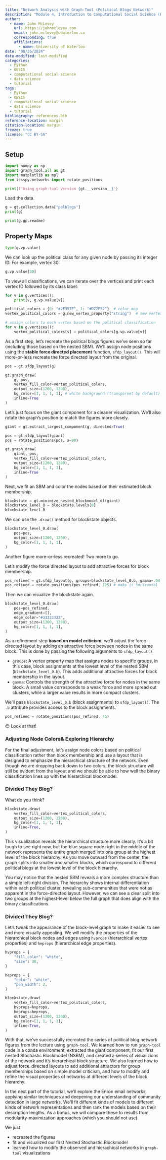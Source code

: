 ```yaml
---
title: "Network Analysis with Graph-Tool (Political Blogs Network)"
description: "Module 4, Introduction to Computational Social Science (Python), GESIS Fall Seminar 2024"
author:
  - name: John McLevey
    url: https://johnmclevey.com
    email: john.mclevey@uwaterloo.ca
    corresponding: true
    affiliations:
      - name: University of Waterloo
date: "08/26/2024"
date-modified: last-modified
categories:
  - Python
  - GESIS
  - computational social science
  - data science
  - tutorial
tags:
  - Python
  - GESIS
  - computational social science
  - data science
  - tutorial
bibliography: references.bib
reference-location: margin
citation-location: margin
freeze: true
license: "CC BY-SA"
---
```


## Setup

```python
import numpy as np
import graph_tool.all as gt
import matplotlib as mpl
from icsspy.networks import rotate_positions

print(f'Using graph-tool version {gt.__version__}')
```

Load the data.

```python
g = gt.collection.data["polblogs"]
print(g)
```


```python
print(g.gp.readme)
```


## Property Maps

```python
type(g.vp.value)
```

We can look up the political class for any given node by passing its integer ID. For example, vertex 30:

```python
g.vp.value[30]
```

To view all classifications, we can iterate over the vertices and print each vertex ID followed by its class label:

```python
for v in g.vertices():
    print(v, g.vp.value[v])
```


```python
political_colors = {0: "#2F357E", 1: "#D72F32"}  # color map
vertex_political_colors = g.new_vertex_property("string")  # new vertex property

# assign colors to each vertex based on the political classification
for v in g.vertices():
    vertex_political_colors[v] = political_colors[g.vp.value[v]]
```

As a first step, let's recreate the political blogs figures we've seen so far (including those based on the nested SBM). We'll assign node positions using the **stable force directed placement** function, `sfdp_layout()`. This will more-or-less recreate the force directed layout from the original.

```python
pos = gt.sfdp_layout(g)

gt.graph_draw(
    g, pos,
    vertex_fill_color=vertex_political_colors,
    output_size=(1200, 1200),
    bg_color=[1, 1, 1, 1], # white background (transparent by default)
    inline=True
)
```


Let's just focus on the giant component for a cleaner visualization. We'll also rotate the graph's position to match the figures more closely.

```python
giant = gt.extract_largest_component(g, directed=True)

pos = gt.sfdp_layout(giant)
pos = rotate_positions(pos, a=90)

gt.graph_draw(
    giant, pos,
    vertex_fill_color=vertex_political_colors,
    output_size=(1200, 1200),
    bg_color=[1, 1, 1, 1],
    inline=True
)
```

Next, we fit an SBM and color the nodes based on their estimated block membership.

```python
blockstate = gt.minimize_nested_blockmodel_dl(giant)
blockstate_level_0 = blockstate.levels[0]
blockstate_level_0
```


We can use the `.draw()` method for blockstate objects.

```python
blockstate_level_0.draw(
    pos=pos,
    output_size=(1200, 1200),
    bg_color=[1, 1, 1, 1],
)
```


Another figure more-or-less recreated! Two more to go.

Let's modify the force directed layout to add attractive forces for block membership.

```python
pos_refined = gt.sfdp_layout(g, groups=blockstate_level_0.b, gamma=.04)
pos_refined = rotate_positions(pos_refined, 125) # make it horizontal
```

Then we can visualize the blockstate again.

```python
blockstate_level_0.draw(
    pos=pos_refined,
    edge_gradient=[],
    edge_color="#33333322",
    output_size=(1200, 1200),
    bg_color=[1, 1, 1, 1],
)
```

As a refinement step **based on model criticism**, we'll adjust the force-directed layout by adding an attractive force between nodes in the same block. This is done by passing the following arguments to `sfdp_layout()`:

- `groups`: A vertex property map that assigns nodes to specific groups, in this case, block assignments at the lowest level of the nested SBM (`blockstate_level_0.b`). This adds additional attractive forces for block membership in the layout.
- `gamma`: Controls the strength of the attractive force for nodes in the same block. A small value corresponds to a weak force and more spread out clusters, while a larger value results in more compact clusters.

We'll pass `blockstate_level_0.b` (block assignments) to `sfdp_layout()`. The `.b` attribute provides access to the block assignments.

```python
pos_refined = rotate_positions(pos_refined, 45)
```

😌 Look at that!


### Adjusting Node Colors& Exploring Hierarchy

For the final adjustment, let's assign node colors based on political classification rather than block membership and use a layout that is designed to emphasize the hierarchical structure of the network. Even though we are dropping back down to two colors, the block structure will still be evident from the layout and we should be able to how well the binary classification lines up with the hierarchical blockmodel.

### Divided They Blog?

What do you think?

```python
blockstate.draw(
    vertex_fill_color=vertex_political_colors,
    output_size=(1200, 1200),
    bg_color=[1, 1, 1, 1],
    inline=True,
)
```


This visualization reveals the hierarchical structure more clearly. It's a bit tough to see right now, but the blue square node right in the middle of the network represents the entire graph merged into one group at the highest level of the block hierarchy. As you move outward from the center, the graph splits into smaller and smaller blocks, which correspond to different political blogs at the lowest level of the block hierarchy.

You may notice that the nested SBM reveals a more complex structure than a simple left-right division. The hierarchy shows internal differentiation within each political cluster, revealing sub-communities that were not as apparent in the force-directed layout. However, we can see a clear split into two groups at the highest-level below the full graph that does align with the binary classifications.


### Divided They Blog?

Let's tweak the appearance of the block-level graph to make it easier to see and more visually appealing. We will modify the properties of the hierarchical block nodes and edges using `hvprops` (hierarchical vertex properties) and `heprops` (hierarchical edge properties).

```python
hvprops = {
    "fill_color": "white",
    "size": 30,
}

heprops = {
    "color": "white",
    "pen_width": 2,
}

blockstate.draw(
    vertex_fill_color=vertex_political_colors,
    hvprops=hvprops,
    heprops=heprops,
    output_size=(1200, 1200),
    bg_color=[1, 1, 1, 1],
    inline=True,
)
```


With that, we've successfully recreated the series of political blog network figures from the lecture using `graph-tool`. We learned how to run `graph-tool` code in a conda environment, extracted the giant component, fit our first nested Stochastic Blockmodel (NSBM), and created a series of visualizions of the network and it's hierarchical block structure. We also learned how to adjust force_directed layouts to add additional attractors for group memberships based on simple model criticism, and how to modify and refine the visual properties of networks at different levels of the block hierarchy.

In the next part of the tutorial, we'll explore the Enron email networks, applying similar techniques and deepening our understanding of community detection in large networks. We'll fit different kinds of models to different kinds of network representations and then rank the models based on their description lengths. As a bonus, we will compare these to results from modularity-maximization approaches (which you should not use).




We just

- recreated the figures
- fit and visualized our first Nested Stochastic Blockmodel
- learned how to modify the observed and hierachical networks in `graph-tool` visualizations
